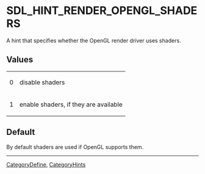 
= SDL_HINT_RENDER_OPENGL_SHADERS =
A hint that specifies whether the OpenGL render driver uses shaders.


== Values ==
{|
|0
|disable shaders
|-
|1
|enable shaders, if they are available
|}

== Default ==
By default shaders are used if OpenGL supports them.
----
[[CategoryDefine]], [[CategoryHints]]
